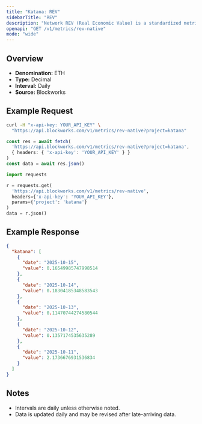 ```yaml
---
title: "Katana: REV"
sidebarTitle: "REV"
description: "Network REV (Real Economic Value) is a standardized metric that tracks blockchain value accrual generated by user activity. REV consists of both in-protocol transaction fees and out-of-protocol tips that users pay for transaction execution, so it measures the monetary demand to transact onchain."
openapi: "GET /v1/metrics/rev-native"
mode: "wide"
---
```


## Overview

- **Denomination:** ETH
- **Type:** Decimal
- **Interval:** Daily
- **Source:** Blockworks

## Example Request

<CodeGroup>

```bash cURL
curl -H "x-api-key: YOUR_API_KEY" \
  "https://api.blockworks.com/v1/metrics/rev-native?project=katana"
```

```typescript TypeScript
const res = await fetch(
  'https://api.blockworks.com/v1/metrics/rev-native?project=katana',
  { headers: { 'x-api-key': 'YOUR_API_KEY' } }
)
const data = await res.json()
```

```python Python
import requests

r = requests.get(
  'https://api.blockworks.com/v1/metrics/rev-native',
  headers={'x-api-key': 'YOUR_API_KEY'},
  params={'project': 'katana'}
)
data = r.json()
```

</CodeGroup>

## Example Response

```json
{
  "katana": [
    {
      "date": "2025-10-15",
      "value": 0.16549985747998514
    },
    {
      "date": "2025-10-14",
      "value": 0.18304185348583543
    },
    {
      "date": "2025-10-13",
      "value": 0.11470744274580544
    },
    {
      "date": "2025-10-12",
      "value": 0.1357174535635289
    },
    {
      "date": "2025-10-11",
      "value": 2.1736676931536834
    }
  ]
}
```

## Notes
- Intervals are daily unless otherwise noted.
- Data is updated daily and may be revised after late-arriving data.